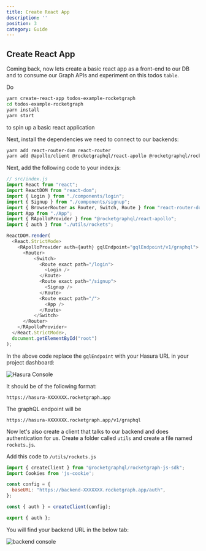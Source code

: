 ```yaml
---
title: Create React App
description: ''
position: 3
category: Guide
---
```


## Create React App

Coming back, now lets create a basic react app as a front-end to our DB and to consume our Graph APIs and experiment on this todos `table`.

Do
```bash
yarn create-react-app todos-example-rocketgraph
cd todos-example-rocketgraph
yarn install
yarn start
```

to spin up a basic react application

Next, install the dependencies we need to connect to our backends:

```bash
yarn add react-router-dom react-router
yarn add @apollo/client @rocketgraphql/react-apollo @rocketgraphql/rocketgraph-js-sdk graphql
```

Next, add the following code to your index.js:


```js
// src/index.js
import React from "react";
import ReactDOM from "react-dom";
import { Login } from "./components/login";
import { Signup } from "./components/signup";
import { BrowserRouter as Router, Switch, Route } from "react-router-dom";
import App from "./App";
import { RApolloProvider } from "@rocketgraphql/react-apollo";
import { auth } from "./utils/rockets";

ReactDOM.render(
  <React.StrictMode>
    <RApolloProvider auth={auth} gqlEndpoint="gqlEndpoint/v1/graphql">
      <Router>
          <Switch>
            <Route exact path="/login">
              <Login />
            </Route>
            <Route exact path="/signup">
              <Signup />
            </Route>
            <Route exact path="/">
              <App />
            </Route>
          </Switch>
      </Router>
    </RApolloProvider>
  </React.StrictMode>,
  document.getElementById("root")
);
```

In the above code replace the `gqlEndpoint` with your Hasura URL in your project dashboard:

![Hasura Console](/hasura_console.png)

It should be of the following format:

`https://hasura-XXXXXXX.rocketgraph.app`

The graphQL endpoint will be

`https://hasura-XXXXXXX.rocketgraph.app/v1/graphql`

Now let's also create a client that talks to our backend and does authentication for us. Create a folder called `utils` and create a file named `rockets.js`.

Add this code to `/utils/rockets.js`

```js
import { createClient } from "@rocketgraphql/rocketgraph-js-sdk";
import Cookies from 'js-cookie';

const config = {
  baseURL: "https://backend-XXXXXXX.rocketgraph.app/auth",
};

const { auth } = createClient(config);

export { auth };
```

You will find your backend URL in the below tab:

![backend console](/backend_console.png)